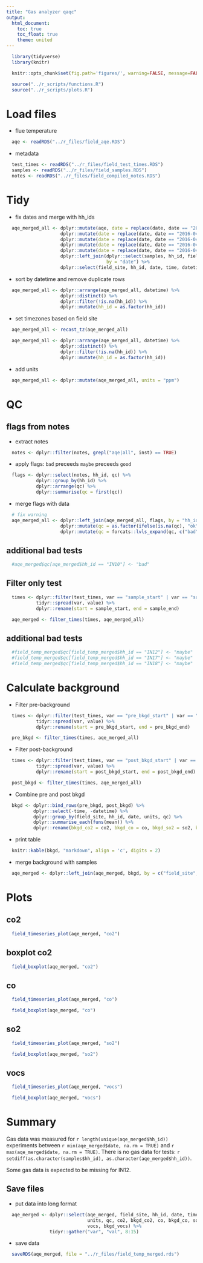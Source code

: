 ```yaml
---
title: "Gas analyzer qaqc"
output:
  html_document:
    toc: true
    toc_float: true
    theme: united
---
```


```r
  library(tidyverse)
  library(knitr)
```

```r
  knitr::opts_chunk$set(fig.path='figures/', warning=FALSE, message=FALSE)
```

```r
  source("../r_scripts/functions.R")
  source("../r_scripts/plots.R")
```

# Load files

* flue temperature

```r
  aqe <- readRDS("../r_files/field_aqe.RDS")
```

* metadata

```r
  test_times <- readRDS("../r_files/field_test_times.RDS")
  samples <- readRDS("../r_files/field_samples.RDS")
  notes <- readRDS("../r_files/field_compiled_notes.RDS")
```

# Tidy

* fix dates and merge with hh_ids

```r
  aqe_merged_all <- dplyr::mutate(aqe, date = replace(date, date == "2016-04-25", "2016-04-26")) %>%
                    dplyr::mutate(date = replace(date, date == "2016-04-24", "2016-04-25")) %>%
                    dplyr::mutate(date = replace(date, date == "2016-04-22", "2016-04-23")) %>%
                    dplyr::mutate(date = replace(date, date == "2016-04-21", "2016-04-22")) %>%
                    dplyr::mutate(date = replace(date, date == "2016-04-20", "2016-04-21")) %>%
                    dplyr::left_join(dplyr::select(samples, hh_id, field_site, date),
                                     by = "date") %>%
                    dplyr::select(field_site, hh_id, date, time, datetime, co2, co, so2, vocs)
```

* sort by datetime and remove duplicate rows

```r
  aqe_merged_all <- dplyr::arrange(aqe_merged_all, datetime) %>%
                    dplyr::distinct() %>%
                    dplyr::filter(!is.na(hh_id)) %>%
                    dplyr::mutate(hh_id = as.factor(hh_id))

```

* set timezones based on field site

```r
  aqe_merged_all <- recast_tz(aqe_merged_all)
```

```r
  aqe_merged_all <- dplyr::arrange(aqe_merged_all, datetime) %>%
                    dplyr::distinct() %>%
                    dplyr::filter(!is.na(hh_id)) %>%
                    dplyr::mutate(hh_id = as.factor(hh_id))
```

* add units
```r
  aqe_merged_all <- dplyr::mutate(aqe_merged_all, units = "ppm")
```

# QC

## flags from notes

* extract notes

```r
  notes <- dplyr::filter(notes, grepl("aqe|all", inst) == TRUE)
```

* apply flags: `bad` preceeds `maybe` preceeds `good`

```r
  flags <- dplyr::select(notes, hh_id, qc) %>%
           dplyr::group_by(hh_id) %>%
           dplyr::arrange(qc) %>%
           dplyr::summarise(qc = first(qc))
```

* merge flags with data

```r
  # fix warning
  aqe_merged_all <- dplyr::left_join(aqe_merged_all, flags, by = "hh_id") %>%
                    dplyr::mutate(qc = as.factor(ifelse(is.na(qc), "ok", as.character(qc)))) %>%
                    dplyr::mutate(qc = forcats::lvls_expand(qc, c("bad", "maybe", "ok")))
```

## additional bad tests

```r
  #aqe_merged$qc[aqe_merged$hh_id == "IN10"] <- "bad"
```

## Filter only test

```r
  times <- dplyr::filter(test_times, var == "sample_start" | var == "sample_end") %>%
           tidyr::spread(var, value) %>%
           dplyr::rename(start = sample_start, end = sample_end)
```

```r
  aqe_merged <- filter_times(times, aqe_merged_all)
```

## additional bad tests

```r
  #field_temp_merged$qc[field_temp_merged$hh_id == "IN12"] <- "maybe"
  #field_temp_merged$qc[field_temp_merged$hh_id == "IN17"] <- "maybe"
  #field_temp_merged$qc[field_temp_merged$hh_id == "IN18"] <- "maybe"
```

# Calculate background

* Filter pre-background

```r
  times <- dplyr::filter(test_times, var == "pre_bkgd_start" | var == "pre_bkgd_end") %>%
           tidyr::spread(var, value) %>%
           dplyr::rename(start = pre_bkgd_start, end = pre_bkgd_end)

  pre_bkgd <- filter_times(times, aqe_merged_all)
```

* Filter post-background

```r
  times <- dplyr::filter(test_times, var == "post_bkgd_start" | var == "post_bkgd_end") %>%
           tidyr::spread(var, value) %>%
           dplyr::rename(start = post_bkgd_start, end = post_bkgd_end)

  post_bkgd <- filter_times(times, aqe_merged_all)
```

* Combine pre and post bkgd

```r
  bkgd <- dplyr::bind_rows(pre_bkgd, post_bkgd) %>%
          dplyr::select(-time, -datetime) %>%
          dplyr::group_by(field_site, hh_id, date, units, qc) %>%
          dplyr::summarise_each(funs(mean)) %>%
          dplyr::rename(bkgd_co2 = co2, bkgd_co = co, bkgd_so2 = so2, bkgd_vocs = vocs)
```

* print table
```r
  knitr::kable(bkgd, "markdown", align = 'c', digits = 2)
```

* merge background with samples

```r
  aqe_merged <- dplyr::left_join(aqe_merged, bkgd, by = c("field_site", "hh_id", "date", "units", "qc"))
```

# Plots

## co2

```r
  field_timeseries_plot(aqe_merged, "co2")
```

## boxplot co2

```r
  field_boxplot(aqe_merged, "co2")
```

## co

```r
  field_timeseries_plot(aqe_merged, "co")
```

```r
  field_boxplot(aqe_merged, "co")
```

## so2

```r
  field_timeseries_plot(aqe_merged, "so2")
```


```r
  field_boxplot(aqe_merged, "so2")
```

## vocs

```r
  field_timeseries_plot(aqe_merged, "vocs")
```


```r
  field_boxplot(aqe_merged, "vocs")
```

# Summary

Gas data was measured for `r length(unique(aqe_merged$hh_id))` experiments between `r min(aqe_merged$date, na.rm = TRUE)` and `r max(aqe_merged$date, na.rm = TRUE)`. There is no gas data for tests: `r setdiff(as.character(samples$hh_id), as.character(aqe_merged$hh_id))`.

Some gas data is expected to be missing for IN12.

## Save files

* put data into long format

```r
  aqe_merged <- dplyr::select(aqe_merged, field_site, hh_id, date, time, datetime,
                              units, qc, co2, bkgd_co2, co, bkgd_co, so2, bkgd_so2,
                              vocs, bkgd_vocs) %>%
                tidyr::gather("var", "val", 8:15)
```

* save data

```r
  saveRDS(aqe_merged, file = "../r_files/field_temp_merged.rds")
```
